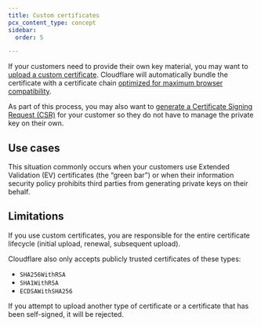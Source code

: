 ```yaml
---
title: Custom certificates
pcx_content_type: concept
sidebar:
  order: 5

---
```



If your customers need to provide their own key material, you may want to [upload a custom certificate](/cloudflare-for-platforms/cloudflare-for-saas/security/certificate-management/custom-certificates/uploading-certificates/). Cloudflare will automatically bundle the certificate with a certificate chain [optimized for maximum browser compatibility](/ssl/edge-certificates/custom-certificates/bundling-methodologies/#compatible).

As part of this process, you may also want to [generate a Certificate Signing Request (CSR)](/cloudflare-for-platforms/cloudflare-for-saas/security/certificate-management/custom-certificates/certificate-signing-requests/) for your customer so they do not have to manage the private key on their own.

<Render file="ssl-for-saas-plan-limitation" />

## Use cases

This situation commonly occurs when your customers use Extended Validation (EV) certificates (the “green bar”) or when their information security policy prohibits third parties from generating private keys on their behalf.

## Limitations

If you use custom certificates, you are responsible for the entire certificate lifecycle (initial upload, renewal, subsequent upload).

Cloudflare also only accepts publicly trusted certificates of these types:

* `SHA256WithRSA`
* `SHA1WithRSA`
* `ECDSAWithSHA256`

If you attempt to upload another type of certificate or a certificate that has been self-signed, it will be rejected.
